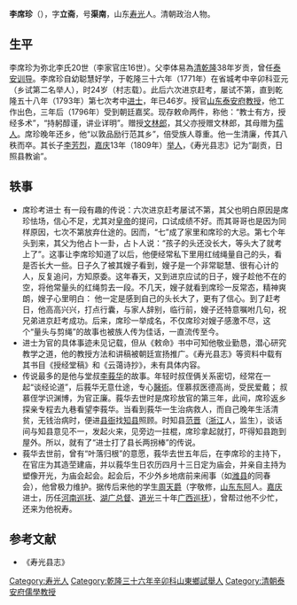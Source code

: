 {{Otheruses|other=名为李立斋的其他人物|李立斋}}

'''李席珍'''（{{bd|1747年||1827年||Li}}），字'''立斋'''，号'''渠南'''，山东[[寿光|寿光]]人。清朝政治人物。

==生平==
李席珍为弥北李氏20世（李家官庄16世）。父李体易為[[清|清]][[乾隆|乾隆]]38年岁贡，曾任[[泰安|泰安]][[训导|训导]]。李席珍自幼聪慧好学，于乾隆三十六年（1771年）在省城考中辛卯科亚元（乡试第二名举人），时24岁（村志载）。此后六次进京赶考，屡试不第，直到乾隆五十八年（1793年）第七次考中[[进士|进士]]，年已46岁。授官[[山东|山东]][[泰安府|泰安府]][[教授|教授]]，他工作出色，三年后（1796年）受到朝廷嘉奖。现存敕命两件，称他：“教士有方，授经多术”，“持躬醇谨，讲业详明”。赠授[[文林郎|文林郎]]，其父亦授赠文林郎，其母赠为[[孺人|孺人]]。席珍晚年还乡，他“以敦品励行范其乡”，倍受族人尊重。他一生清廉，传其八秩而卒。其长子[[李芳烈|李芳烈]]，[[嘉庆|嘉庆]]13年（1809年）[[举人|举人]]，《寿光县志》记为“副贡，日照县教谕”。

== 轶事 ==
*席珍考进士 有一段有趣的传说：六次进京赶考屡试不第，其父也明白原因是席珍怯场，信心不足，尤其对[[皇帝|皇帝]]的提问，口试成绩不好。而其哥哥也是因为同样原因，七次不第放弃仕途的。因而，“七”成了家里和席珍的大忌。第七个年头到来，其父为他占卜一卦，占卜人说：“孩子的头还没长大，等头大了就考上了”。这事让李席珍知道了以后，他便经常私下里用红绒绳量自己的头，看是否长大一些。日子久了被其嫂子看到，嫂子是一个非常聪慧、很有心计的人，反复追问，方知原委。这年春天，又到进京应试的日子，嫂子趁他不在的空，将他常量头的红绳剪去一段。不几天，嫂子就看到席珍一反常态，精神爽朗，嫂子心里明白： 他一定是感到自己的头长大了，更有了信心。到了赶考日，他高高兴兴，打点行囊，与家人辞别，临行前，嫂子还特意嘱咐几句，祝兄弟进京赶考成功。后来，席珍一举成名，不仅席珍对嫂子感激不尽，这个“量头与剪绳”的故事也被族人传为佳话，一直流传至今。
*进士为官的具体事迹未见记载，但从《敕命》书中可知他敬业勤恳，潜心研究教学之道，他的教授方法和讲稿被朝廷宣扬推广。《寿光县志》等资料中载有其书目《授经堂稿》和《云蔼诗抄》，未有具体内容。 
*传说最多的是他与堂叔[[李莪华|李莪华]]的故事。年轻时叔侄俩关系密切，经常在一起“谈经论道”，后莪华无意仕途，专心[[醫術|醫術]]。侄慕叔医德高尚，受民爱戴； 叔慕侄学识渊博，为官正廉。莪华去世时是席珍放官的第三年，此间，席珍返乡探亲专程去九巷看望李莪华。当看到莪华一生治病救人，而自己晚年生活清贫，无钱治病时，便进[[县衙|县衙]]找[[知县|知县]]照顾。时知县[[范晋|范晋]]（[[浙江|浙江]]人，监生），谈话间与知县意见不一，发起火来，见旁边一拄棍，席珍拿起就打，吓得知县跑到屋外。所以，就有了“进士打了县长两拐棒”的传说。
*莪华去世前，曾有“叶落归根”的意愿，莪华去世五年后，在李席珍的主持下，在官庄为其造茔建庙，并以莪华生日农历四月十三日定为庙会，并亲自主持为塑像开光，为庙会起会。起会后，不少外乡地痞前来闹事（如[[潍县|潍县]]的同春会），他曾极力维护。据传后来他的学生[[周天爵|周天爵]]（字敬修，[[山东|山东]][[东阿|东阿]]人。[[嘉庆|嘉庆]]进士，历任[[河南巡抚|河南巡抚]]、[[湖广总督|湖广总督]]、[[道光|道光]]三十年[[广西巡抚|广西巡抚]]），曾帮过他不少忙，还来为他祝寿。

==参考文献==
*《寿光县志》

{{乾隆五十八年癸丑科殿試金榜}}

{{Authority control}}

{{DEFAULTSORT:Li李}}
[[Category:寿光人|Category:寿光人]]
[[Category:乾隆三十六年辛卯科山東鄉試舉人|Category:乾隆三十六年辛卯科山東鄉試舉人]]
[[Category:清朝泰安府儒學教授|Category:清朝泰安府儒學教授]]